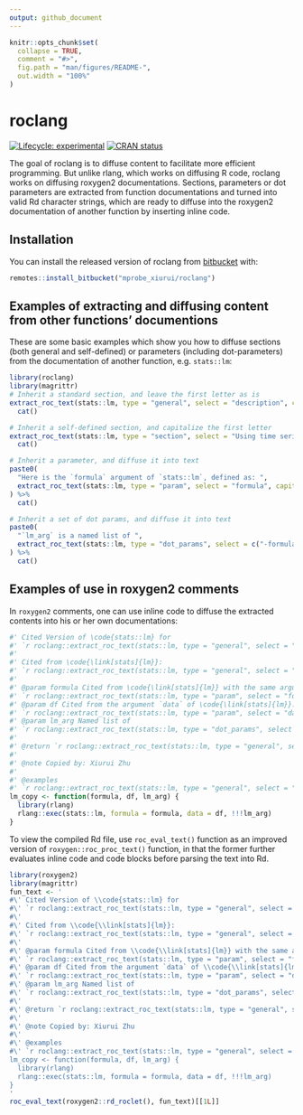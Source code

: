 ```yaml
---
output: github_document
---
```


<!-- README.md is generated from README.Rmd. Please edit that file -->

```r
knitr::opts_chunk$set(
  collapse = TRUE,
  comment = "#>",
  fig.path = "man/figures/README-",
  out.width = "100%"
)
```

# roclang

<!-- badges: start -->
[![Lifecycle: experimental](https://img.shields.io/badge/lifecycle-experimental-orange.svg)](https://www.tidyverse.org/lifecycle/#experimental)
[![CRAN status](https://www.r-pkg.org/badges/version/roclang)](https://CRAN.R-project.org/package=roclang)
<!-- badges: end -->

The goal of roclang is to diffuse content to facilitate more efficient programming. But unlike rlang, which works on diffusing R code, roclang works on diffusing roxygen2 documentations. Sections, parameters or dot parameters are extracted from function documentations and turned into valid Rd character strings, which are ready to diffuse into the roxygen2 documentation of another function by inserting inline code.

## Installation

You can install the released version of roclang from [bitbucket](https://CRAN.R-project.org) with:

``` r
remotes::install_bitbucket("mprobe_xiurui/roclang")
```

## Examples of extracting and diffusing content from other functions' documentions

These are some basic examples which show you how to diffuse sections (both general and self-defined) or parameters (including dot-parameters) from the documentation of another function, e.g. `stats::lm`:

```r
library(roclang)
library(magrittr)
# Inherit a standard section, and leave the first letter as is
extract_roc_text(stats::lm, type = "general", select = "description", capitalize = NA) %>%
  cat()

# Inherit a self-defined section, and capitalize the first letter
extract_roc_text(stats::lm, type = "section", select = "Using time series", capitalize = TRUE) %>%
  cat()

# Inherit a parameter, and diffuse it into text
paste0(
  "Here is the `formula` argument of `stats::lm`, defined as: ",
  extract_roc_text(stats::lm, type = "param", select = "formula", capitalize = FALSE)
) %>%
  cat()

# Inherit a set of dot params, and diffuse it into text
paste0(
  "`lm_arg` is a named list of ",
  extract_roc_text(stats::lm, type = "dot_params", select = c("-formula", "-data"), capitalize = FALSE)
) %>%
  cat()
```

## Examples of use in roxygen2 comments

In `roxygen2` comments, one can use inline code to diffuse the extracted contents into his or her own documentations:

```r
#' Cited Version of \code{stats::lm} for
#' `r roclang::extract_roc_text(stats::lm, type = "general", select = "title", capitalize = TRUE)`
#'
#' Cited from \code{\link[stats]{lm}}:
#' `r roclang::extract_roc_text(stats::lm, type = "general", select = "description", capitalize = FALSE)`
#'
#' @param formula Cited from \code{\link[stats]{lm}} with the same argument ame:
#' `r roclang::extract_roc_text(stats::lm, type = "param", select = "formula", capitalize = NA)`
#' @param df Cited from the argument `data` of \code{\link[stats]{lm}}:
#' `r roclang::extract_roc_text(stats::lm, type = "param", select = "data", capitalize = NA)`
#' @param lm_arg Named list of
#' `r roclang::extract_roc_text(stats::lm, type = "dot_params", select = c("-formula", "-data"), capitalize = FALSE)`
#'
#' @return `r roclang::extract_roc_text(stats::lm, type = "general", select = "return", capitalize = TRUE)`
#'
#' @note Copied by: Xiurui Zhu
#'
#' @examples
#' `r roclang::extract_roc_text(stats::lm, type = "general", select = "examples", capitalize = NA)`
lm_copy <- function(formula, df, lm_arg) {
  library(rlang)
  rlang::exec(stats::lm, formula = formula, data = df, !!!lm_arg)
}
```

To view the compiled Rd file, use `roc_eval_text()` function as an improved version of `roxygen::roc_proc_text()` function, in that the former further evaluates inline code and code blocks before parsing the text into Rd.

```r
library(roxygen2)
library(magrittr)
fun_text <- '
#\' Cited Version of \\code{stats::lm} for
#\' `r roclang::extract_roc_text(stats::lm, type = "general", select = "title", capitalize = TRUE)`
#\'
#\' Cited from \\code{\\link[stats]{lm}}:
#\' `r roclang::extract_roc_text(stats::lm, type = "general", select = "description", capitalize = TRUE)`
#\'
#\' @param formula Cited from \\code{\\link[stats]{lm}} with the same argument name:
#\' `r roclang::extract_roc_text(stats::lm, type = "param", select = "formula", capitalize = NA)`
#\' @param df Cited from the argument `data` of \\code{\\link[stats]{lm}}:
#\' `r roclang::extract_roc_text(stats::lm, type = "param", select = "data", capitalize = NA)`
#\' @param lm_arg Named list of
#\' `r roclang::extract_roc_text(stats::lm, type = "dot_params", select = c("-formula", "-data"), capitalize = FALSE)`
#\'
#\' @return `r roclang::extract_roc_text(stats::lm, type = "general", select = "return", capitalize = TRUE)`
#\'
#\' @note Copied by: Xiurui Zhu
#\'
#\' @examples
#\' `r roclang::extract_roc_text(stats::lm, type = "general", select = "examples", capitalize = NA)`
lm_copy <- function(formula, df, lm_arg) {
  library(rlang)
  rlang::exec(stats::lm, formula = formula, data = df, !!!lm_arg)
}
'
roc_eval_text(roxygen2::rd_roclet(), fun_text)[[1L]]
```

